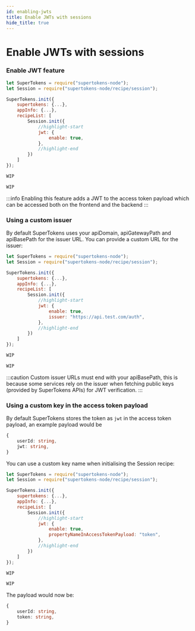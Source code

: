 ```yaml
---
id: enabling-jwts
title: Enable JWTs with sessions
hide_title: true
---
```


<!-- COPY DOCS -->
<!-- ./session/common-customizations/sessions/with-jwt/enabling-jwts.mdx -->


# Enable JWTs with sessions

### Enable JWT feature

<BackendSDKTabs>
<TabItem value="nodejs">

```jsx
let SuperTokens = require("supertokens-node");
let Session = require("supertokens-node/recipe/session");

SuperTokens.init({
    supertokens: {...},
    appInfo: {...},
    recipeList: [
        Session.init({
            //highlight-start
            jwt: {
                enable: true,
            },
            //highlight-end
        })
    ]
});
```
</TabItem>
<TabItem value="go">

```go
WIP
```
</TabItem>
<TabItem value="python">

```python
WIP
```

</TabItem>
</BackendSDKTabs>

:::info
Enabling this feature adds a JWT to the access token payload which can be accessed both on the frontend and the backend
:::

### Using a custom issuer

By default SuperTokens uses your <BackendSDKCasing>apiDomain</BackendSDKCasing>, <BackendSDKCasing>apiGatewayPath</BackendSDKCasing> and <BackendSDKCasing>apiBasePath</BackendSDKCasing> for the issuer URL. You can provide a custom URL for the issuer:

<BackendSDKTabs>
<TabItem value="nodejs">

```jsx
let SuperTokens = require("supertokens-node");
let Session = require("supertokens-node/recipe/session");

SuperTokens.init({
    supertokens: {...},
    appInfo: {...},
    recipeList: [
        Session.init({
            //highlight-start
            jwt: {
                enable: true,
                issuer: "https://api.test.com/auth",
            },
            //highlight-end
        })
    ]
});
```
</TabItem>
<TabItem value="go">

```go
WIP
```
</TabItem>
<TabItem value="python">

```python
WIP
```

</TabItem>
</BackendSDKTabs>

:::caution
Custom issuer URLs must end with your <BackendSDKCasing>apiBasePath</BackendSDKCasing>, this is because some services rely on the issuer when fetching public keys (provided by SuperTokens APIs) for JWT verification.
:::

### Using a custom key in the access token payload

By default SuperTokens stores the token as `jwt` in the access token payload, an example payload would be
```typescript
{
    userId: string,
    jwt: string,
}
```

You can use a custom key name when initialising the Session recipe:

<BackendSDKTabs>

<TabItem value="nodejs">

```jsx
let SuperTokens = require("supertokens-node");
let Session = require("supertokens-node/recipe/session");

SuperTokens.init({
    supertokens: {...},
    appInfo: {...},
    recipeList: [
        Session.init({
            //highlight-start
            jwt: {
                enable: true,
                propertyNameInAccessTokenPayload: "token",
            },
            //highlight-end
        })
    ]
});
```
</TabItem>
<TabItem value="go">

```go
WIP
```
</TabItem>
<TabItem value="python">

```python
WIP
```

</TabItem>
</BackendSDKTabs>

The payload would now be:

```typescript
{
    userId: string,
    token: string,
}
```
